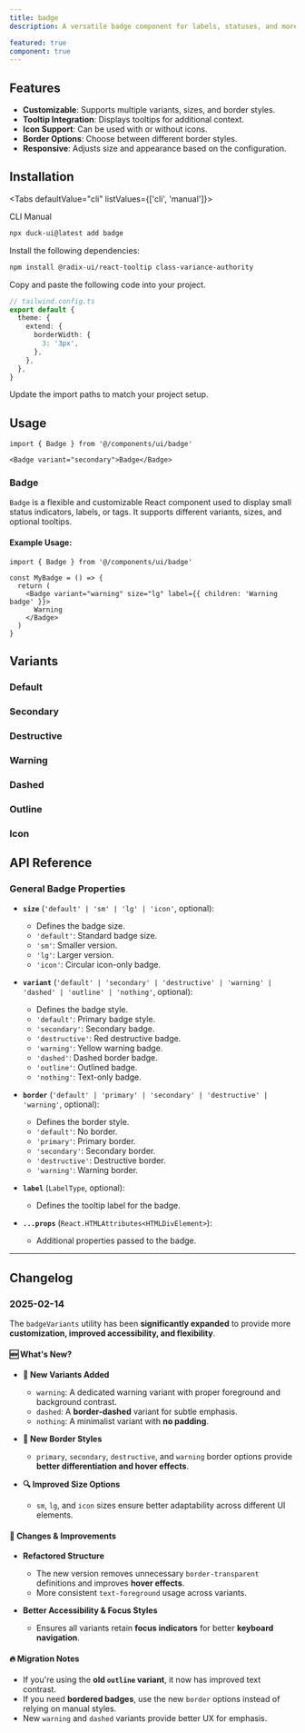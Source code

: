 ```yaml
---
title: badge
description: A versatile badge component for labels, statuses, and more.

featured: true
component: true
---
```


<ComponentPreview
  name="badge-1"
  description="A badge component"
/>

## Features

- **Customizable**: Supports multiple variants, sizes, and border styles.
- **Tooltip Integration**: Displays tooltips for additional context.
- **Icon Support**: Can be used with or without icons.
- **Border Options**: Choose between different border styles.
- **Responsive**: Adjusts size and appearance based on the configuration.

## Installation

<Tabs defaultValue="cli" listValues={['cli', 'manual']}>

<TabsList>
  <TabsTrigger value="cli">CLI</TabsTrigger>
  <TabsTrigger value="manual">Manual</TabsTrigger>
</TabsList>
<TabsContent value="cli">

```bash
npx duck-ui@latest add badge
```

</TabsContent>

<TabsContent value="manual">

<Steps>

<Step>Install the following dependencies:</Step>

```bash
npm install @radix-ui/react-tooltip class-variance-authority
```

<Step>Copy and paste the following code into your project.</Step>

<ComponentSource name="badge" />

```ts
// tailwind.config.ts
export default {
  theme: {
    extend: {
      borderWidth: {
        3: '3px',
      },
    },
  },
}
```

<Step>Update the import paths to match your project setup.</Step>

</Steps>

</TabsContent>

</Tabs>

## Usage

```tsx
import { Badge } from '@/components/ui/badge'
```

```tsx
<Badge variant="secondary">Badge</Badge>
```

### Badge

`Badge` is a flexible and customizable React component used to display small status indicators, labels, or tags. It supports different variants, sizes, and optional tooltips.

#### Example Usage:

```tsx {5, 10}
import { Badge } from '@/components/ui/badge'

const MyBadge = () => {
  return (
    <Badge variant="warning" size="lg" label={{ children: 'Warning badge' }}>
      Warning
    </Badge>
  )
}
```

## Variants

### Default

<ComponentPreview
  name="badge-2"
  description="default badge"
/>

### Secondary 

<ComponentPreview
  name="badge-3"
  description="secondary badge"
/>

### Destructive

<ComponentPreview
  name="badge-4"
  description="destructive badge"
/>

### Warning

<ComponentPreview
  name="badge-5"
  description="warning badge"
/>

### Dashed

<ComponentPreview
  name="badge-6"
  description="dashed badge"
/>

### Outline

<ComponentPreview
  name="badge-7"
  description="outline badge"
/>

### Icon

<ComponentPreview
  name="badge-8"
  description="icon badge"
/>

## API Reference

### **General Badge Properties**

- **`size`** (`'default' | 'sm' | 'lg' | 'icon'`, optional):
  - Defines the badge size.
  - `'default'`: Standard badge size.
  - `'sm'`: Smaller version.
  - `'lg'`: Larger version.
  - `'icon'`: Circular icon-only badge.

- **`variant`** (`'default' | 'secondary' | 'destructive' | 'warning' | 'dashed' | 'outline' | 'nothing'`, optional):
  - Defines the badge style.
  - `'default'`: Primary badge style.
  - `'secondary'`: Secondary badge.
  - `'destructive'`: Red destructive badge.
  - `'warning'`: Yellow warning badge.
  - `'dashed'`: Dashed border badge.
  - `'outline'`: Outlined badge.
  - `'nothing'`: Text-only badge.

- **`border`** (`'default' | 'primary' | 'secondary' | 'destructive' | 'warning'`, optional):
  - Defines the border style.
  - `'default'`: No border.
  - `'primary'`: Primary border.
  - `'secondary'`: Secondary border.
  - `'destructive'`: Destructive border.
  - `'warning'`: Warning border.

- **`label`** (`LabelType`, optional):
  - Defines the tooltip label for the badge.

- **`...props`** (`React.HTMLAttributes<HTMLDivElement>`):
  - Additional properties passed to the badge.

---

## Changelog

### 2025-02-14 

The `badgeVariants` utility has been **significantly expanded** to provide more **customization, improved accessibility, and flexibility**.

#### 🆕 **What's New?**

- **🚀 New Variants Added**  
  - `warning`: A dedicated warning variant with proper foreground and background contrast.  
  - `dashed`: A **border-dashed** variant for subtle emphasis.  
  - `nothing`: A minimalist variant with **no padding**.  

- **🎨 New Border Styles**  
  - `primary`, `secondary`, `destructive`, and `warning` border options provide **better differentiation and hover effects**.  

- **🔍 Improved Size Options**  
  - `sm`, `lg`, and `icon` sizes ensure better adaptability across different UI elements.  

#### 🔄 **Changes & Improvements**

- **Refactored Structure**  
  - The new version removes unnecessary `border-transparent` definitions and improves **hover effects**.  
  - More consistent `text-foreground` usage across variants.  

- **Better Accessibility & Focus Styles**  
  - Ensures all variants retain **focus indicators** for better **keyboard navigation**.  

#### 🔥 **Migration Notes**

- If you're using the **old `outline` variant**, it now has improved text contrast.
- If you need **bordered badges**, use the new `border` options instead of relying on manual styles.
- New `warning` and `dashed` variants provide better UX for emphasis.
